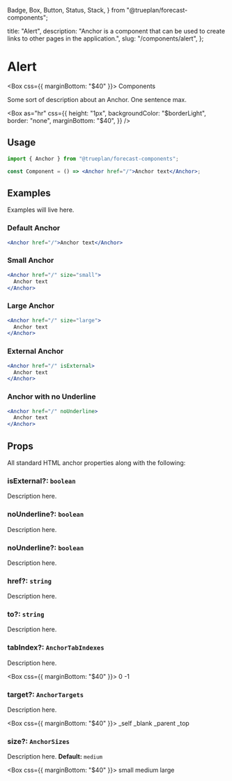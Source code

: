  Badge,
  Box,
  Button,
  Status,
  Stack,
} from "@trueplan/forecast-components";

  title: "Alert",
  description:
    "Anchor is a component that can be used to create links to other pages in the application.",
  slug: "/components/alert",
};


# Alert

<Box css={{ marginBottom: "$40" }}>
  <Badge size="small">Components</Badge>
</Box>

Some sort of description about an Anchor. One sentence max.

<Box
  as="hr"
  css={{
    height: "1px",
    backgroundColor: "$borderLight",
    border: "none",
    marginBottom: "$40",
  }}
/>

## Usage

```jsx
import { Anchor } from "@trueplan/forecast-components";

const Component = () => <Anchor href="/">Anchor text</Anchor>;
```

## Examples

Examples will live here.

### Default Anchor

```jsx live
<Anchor href="/">Anchor text</Anchor>
```

### Small Anchor

```jsx live
<Anchor href="/" size="small">
  Anchor text
</Anchor>
```

### Large Anchor

```jsx live
<Anchor href="/" size="large">
  Anchor text
</Anchor>
```

### External Anchor

```jsx live
<Anchor href="/" isExternal>
  Anchor text
</Anchor>
```

### Anchor with no Underline

```jsx live
<Anchor href="/" noUnderline>
  Anchor text
</Anchor>
```

## Props

All standard HTML anchor properties along with the following:

### isExternal?: `boolean`

Description here.

### noUnderline?: `boolean`

Description here.

### noUnderline?: `boolean`

Description here.

### href?: `string`

Description here.

### to?: `string`

Description here.

### tabIndex?: `AnchorTabIndexes`

Description here.

<Box css={{ marginBottom: "$40" }}>
  <Stack direction="horizontal" spacing="$30">
    <Status filled>0</Status>
    <Status filled>-1</Status>
  </Stack>
</Box>

### target?: `AnchorTargets`

Description here.

<Box css={{ marginBottom: "$40" }}>
  <Stack direction="horizontal" spacing="$30">
    <Status filled>_self</Status>
    <Status filled>_blank</Status>
    <Status filled>_parent</Status>
    <Status filled>_top</Status>
  </Stack>
</Box>

### size?: `AnchorSizes`

Description here. **Default:** `medium`

<Box css={{ marginBottom: "$40" }}>
  <Stack direction="horizontal" spacing="$30">
    <Status filled>small</Status>
    <Status filled>medium</Status>
    <Status filled>large</Status>
  </Stack>
</Box>
